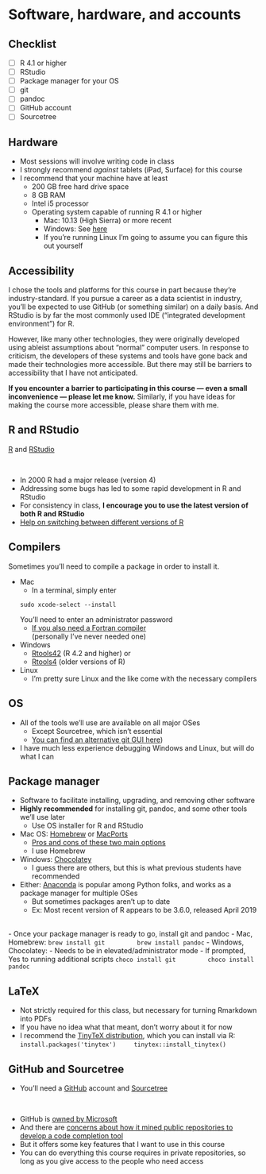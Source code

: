 # Software, hardware, and accounts 

## Checklist

- [ ] R 4.1 or higher
- [ ] RStudio
- [ ] Package manager for your OS
- [ ] git
- [ ] pandoc
- [ ] GitHub account
- [ ] Sourcetree


## Hardware 

- Most sessions will involve writing code in class
- I strongly recommend *against* tablets (iPad, Surface) for this course
- I recommend that your machine have at least
    - 200 GB free hard drive space
    - 8 GB RAM
    - Intel i5 processor
    - Operating system capable of running R 4.1 or higher
        - Mac: 10.13 (High Sierra) or more recent
        - Windows: See [here](https://cran.r-project.org/bin/windows/base/rw-FAQ.html#Does-R-run-under-Windows-Vista_003f)
        - If you're running Linux I'm going to assume you can figure this out yourself
        

## Accessibility ##

I chose the tools and platforms for this course in part because they're industry-standard.  If you pursue a career as a data scientist in industry, you'll be expected to use GitHub (or something similar) on a daily basis.  And RStudio is by far the most commonly used IDE ("integrated development environment") for R. 

However, like many other technologies, they were originally developed using ableist assumptions about "normal" computer users.  In response to criticism, the developers of these systems and tools have gone back and made their technologies more accessible.  But there may still be barriers to accessibility that I have not anticipated.  

**If you encounter a barrier to participating in this course — even a small inconvenience — please let me know.**  Similarly, if you have ideas for making the course more accessible, please share them with me.  


## R and RStudio

[R](https://cran.r-project.org/) and [RStudio](https://rstudio.com/products/rstudio/download/)

</br>

- In 2000 R had a major release (version 4)
- Addressing some bugs has led to some rapid development in R and RStudio
- For consistency in class, **I encourage you to use the latest version of both R and RStudio**
- [Help on switching between different versions of R](https://support.rstudio.com/hc/en-us/articles/200486138-Changing-R-versions-for-the-RStudio-Desktop-IDE)

## Compilers

Sometimes you'll need to compile a package in order to install it.  

- Mac
    - In a terminal, simply enter
    ```
    sudo xcode-select --install
    ```
    You'll need to enter an administrator password
    - [If you also need a Fortran compiler](https://mac.r-project.org/tools/) \
      (personally I've never needed one)
- Windows
    - [Rtools42](https://cran.r-project.org/bin/windows/Rtools/rtools42/rtools.html) (R 4.2 and higher) or
    - [Rtools4](https://cran.r-project.org/bin/windows/Rtools/rtools40.html) (older versions of R)
- Linux
    - I'm pretty sure Linux and the like come with the necessary compilers

## OS

- All of the tools we'll use are available on all major OSes
    - Except Sourcetree, which isn't essential
    - [You can find an alternative git GUI here](https://git-scm.com/download/gui/linux))
- I have much less experience debugging Windows and Linux, but will do what I can


## Package manager

- Software to facilitate installing, upgrading, and removing other software
- **Highly recommended** for installing git, pandoc, and some other tools we'll use later
	- Use OS installer for R and RStudio
- Mac OS: [Homebrew](https://brew.sh/) or [MacPorts](https://www.macports.org/install.php)
	- [Pros and cons of these two main options](https://apple.stackexchange.com/questions/32724/what-are-pros-and-cons-for-macports-fink-and-homebrew)
	- I use Homebrew
- Windows: [Chocolatey](https://chocolatey.org/install)
	- I guess there are others, but this is what previous students have recommended
- Either: [Anaconda](https://www.anaconda.com/) is popular among Python folks, and works as a package manager for multiple OSes
    - But sometimes packages aren't up to date
    - Ex: Most recent version of R appears to be 3.6.0, released April 2019
	
</br>
- Once your package manager is ready to go, install git and pandoc
	- Mac, Homebrew: 
		```
		brew install git
		brew install pandoc
		```
	- Windows, Chocolatey: 
		- Needs to be in elevated/administrator mode
		- If prompted, Yes to running additional scripts
		```
		choco install git
		choco install pandoc
		```

## LaTeX

- Not strictly required for this class, but necessary for turning Rmarkdown into PDFs
- If you have no idea what that meant, don't worry about it for now
- I recommend the [TinyTeX distribution](https://yihui.org/tinytex/), which you can install via R: 
	```
	install.packages('tinytex')
	tinytex::install_tinytex()
	```


## GitHub and Sourcetree

- You'll need a [GitHub](https://github.com/) account and [Sourcetree](https://www.sourcetreeapp.com/)

</br>

- GitHub is [owned by Microsoft](https://www.cnbc.com/2020/11/29/microsofts-github-has-become-magnet-for-thorny-issues-like-riaa.html)
- And there are [concerns about how it mined public repositories to develop a code completion tool](https://www.theverge.com/2021/7/7/22561180/github-copilot-legal-copyright-fair-use-public-code)
- But it offers some key features that I want to use in this course
- You can do everything this course requires in private repositories, so long as you give access to the people who need access

